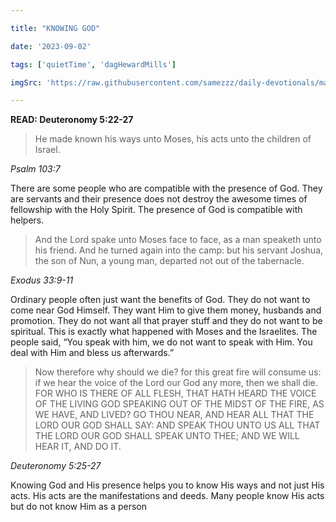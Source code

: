 ```yaml
---

title: "KNOWING GOD"

date: '2023-09-02'

tags: ['quietTime', 'dagHewardMills']

imgSrc: 'https://raw.githubusercontent.com/samezzz/daily-devotionals/main/images/evangelist-dag.jpg'

---
```


**READ: Deuteronomy 5:22-27**

>He made known his ways unto Moses, his acts unto the children of Israel.

*Psalm 103:7*

There are some people who are compatible with the presence of God. They are servants and their presence does not destroy the awesome times of fellowship with the Holy Spirit. The presence of God is compatible with helpers.

>And the Lord spake unto Moses face to face, as a man speaketh unto his friend. And he turned again into the camp: but his servant Joshua, the son of Nun, a young man, departed not out of the tabernacle.

*Exodus 33:9-11*

Ordinary people often just want the benefits of God. They do not want to come near God Himself. They want Him to give them money, husbands and promotion. They do not want all that prayer stuff and they do not want to be spiritual. This is exactly what happened with Moses and the Israelites. The people said, “You speak with him, we do not want to speak with Him. You deal with Him and bless us afterwards.”

>Now therefore why should we die? for this great fire will consume us: if we hear the voice of the Lord our God any more, then we shall die. FOR WHO IS THERE OF ALL FLESH, THAT HATH HEARD THE VOICE OF THE LIVING GOD SPEAKING OUT OF THE MIDST OF THE FIRE, AS WE HAVE, AND LIVED? GO THOU NEAR, AND HEAR ALL THAT THE LORD OUR GOD SHALL SAY: AND SPEAK THOU UNTO US ALL THAT THE LORD OUR GOD SHALL SPEAK UNTO THEE; AND WE WILL HEAR IT, AND DO IT.

*Deuteronomy 5:25-27*

Knowing God and His presence helps you to know His ways and not just His acts. His acts are the manifestations and deeds. Many people know His acts but do not know Him as a person

